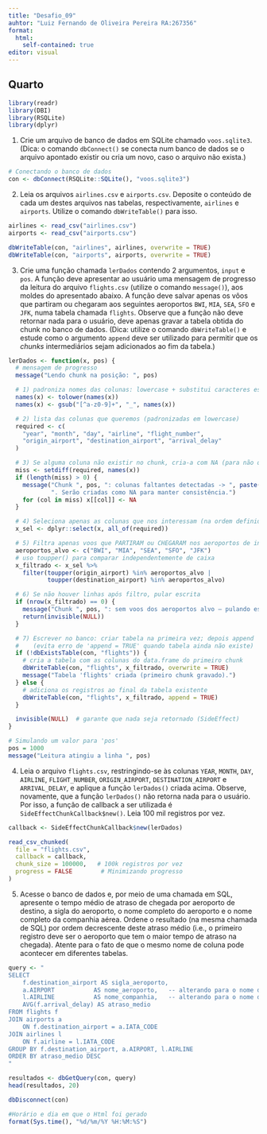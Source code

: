 ---
title: "Desafio_09"
auhtor: "Luiz Fernando de Oliveira Pereira RA:267356"
format: 
  html:
    self-contained: true
editor: visual
---

## Quarto

```{r}
library(readr)
library(DBI)
library(RSQLite)
library(dplyr)
```

1.  Crie um arquivo de banco de dados em SQLite chamado `voos.sqlite3`. (Dica: o comando `dbConnect()` se conecta num banco de dados se o arquivo apontado existir ou cria um novo, caso o arquivo não exista.)

```{r}
# Conectando o banco de dados
con <- dbConnect(RSQLite::SQLite(), "voos.sqlite3")

```

2.  Leia os arquivos `airlines.csv` e `airports.csv`. Deposite o conteúdo de cada um destes arquivos nas tabelas, respectivamente, `airlines` e `airports`. Utilize o comando `dbWriteTable()` para isso.

```{r}
airlines <- read_csv("airlines.csv")
airports <- read_csv("airports.csv")

dbWriteTable(con, "airlines", airlines, overwrite = TRUE)
dbWriteTable(con, "airports", airports, overwrite = TRUE)

```

3.  Crie uma função chamada `lerDados` contendo 2 argumentos, `input` e `pos`. A função deve apresentar ao usuário uma mensagem de progresso da leitura do arquivo `flights.csv` (utilize o comando `message()`), aos moldes do apresentado abaixo. A função deve salvar apenas os vôos que partiram ou chegaram aos seguintes aeroportos `BWI`, `MIA`, `SEA`, `SFO` e `JFK`, numa tabela chamada `flights`. Observe que a função não deve retornar nada para o usuário, deve apenas gravar a tabela obtida do chunk no banco de dados. (Dica: utilize o comando `dbWriteTable()` e estude como o argumento `append` deve ser utilizado para permitir que os *chunks* intermediários sejam adicionados ao fim da tabela.)

```{r}

lerDados <- function(x, pos) {
  # mensagem de progresso
  message("Lendo chunk na posição: ", pos)

  # 1) padroniza nomes das colunas: lowercase + substitui caracteres estranhos por "_"
  names(x) <- tolower(names(x))
  names(x) <- gsub("[^a-z0-9]+", "_", names(x))

  # 2) lista das colunas que queremos (padronizadas em lowercase)
  required <- c(
    "year", "month", "day", "airline", "flight_number",
    "origin_airport", "destination_airport", "arrival_delay"
  )

  # 3) Se alguma coluna não existir no chunk, cria-a com NA (para não quebrar a seleção)
  miss <- setdiff(required, names(x))
  if (length(miss) > 0) {
    message("Chunk ", pos, ": colunas faltantes detectadas -> ", paste(miss, collapse = ", "),
            ". Serão criadas como NA para manter consistência.")
    for (col in miss) x[[col]] <- NA
  }

  # 4) Seleciona apenas as colunas que nos interessam (na ordem definida)
  x_sel <- dplyr::select(x, all_of(required))

  # 5) Filtra apenas voos que PARTIRAM ou CHEGARAM nos aeroportos de interesse
  aeroportos_alvo <- c("BWI", "MIA", "SEA", "SFO", "JFK")
  # uso toupper() para comparar independentemente de caixa
  x_filtrado <- x_sel %>%
    filter(toupper(origin_airport) %in% aeroportos_alvo |
           toupper(destination_airport) %in% aeroportos_alvo)

  # 6) Se não houver linhas após filtro, pular escrita
  if (nrow(x_filtrado) == 0) {
    message("Chunk ", pos, ": sem voos dos aeroportos alvo — pulando escrita.")
    return(invisible(NULL))
  }

  # 7) Escrever no banco: criar tabela na primeira vez; depois append
  #    (evita erro de 'append = TRUE' quando tabela ainda não existe)
  if (!dbExistsTable(con, "flights")) {
    # cria a tabela com as colunas do data.frame do primeiro chunk
    dbWriteTable(con, "flights", x_filtrado, overwrite = TRUE)
    message("Tabela 'flights' criada (primeiro chunk gravado).")
  } else {
    # adiciona os registros ao final da tabela existente
    dbWriteTable(con, "flights", x_filtrado, append = TRUE)
  }

  invisible(NULL)  # garante que nada seja retornado (SideEffect)
}


```

```{r}
# Simulando um valor para 'pos'
pos = 1000
message("Leitura atingiu a linha ", pos)
```

4.  Leia o arquivo `flights.csv`, restringindo-se às colunas `YEAR`, `MONTH`, `DAY`, `AIRLINE`, `FLIGHT_NUMBER`, `ORIGIN_AIRPORT`, `DESTINATION_AIRPORT` e `ARRIVAL_DELAY`, e aplique a função `lerDados()` criada acima. Observe, novamente, que a função `lerDados()` não retorna nada para o usuário. Por isso, a função de callback a ser utilizada é `SideEffectChunkCallback$new()`. Leia 100 mil registros por vez.

```{r}

callback <- SideEffectChunkCallback$new(lerDados)

read_csv_chunked(
  file = "flights.csv",
  callback = callback,
  chunk_size = 100000,   # 100k registros por vez
  progress = FALSE        # Minimizando progresso
)

```

5.  Acesse o banco de dados e, por meio de uma chamada em SQL, apresente o tempo médio de atraso de chegada por aeroporto de destino, a sigla do aeroporto, o nome completo do aeroporto e o nome completo da companhia aérea. Ordene o resultado (na mesma chamada de SQL) por ordem decrescente deste atraso médio (i.e., o primeiro registro deve ser o aeroporto que tem o maior tempo de atraso na chegada). Atente para o fato de que o mesmo nome de coluna pode acontecer em diferentes tabelas.

```{r}
query <- "
SELECT 
    f.destination_airport AS sigla_aeroporto,
    a.AIRPORT           AS nome_aeroporto,   -- alterando para o nome da coluna correta em airports
    l.AIRLINE           AS nome_companhia,   -- alterando para o nome da coluna correta em airlines
    AVG(f.arrival_delay) AS atraso_medio
FROM flights f
JOIN airports a 
    ON f.destination_airport = a.IATA_CODE
JOIN airlines l 
    ON f.airline = l.IATA_CODE
GROUP BY f.destination_airport, a.AIRPORT, l.AIRLINE
ORDER BY atraso_medio DESC
"

resultados <- dbGetQuery(con, query)
head(resultados, 20)
```

```{r}
dbDisconnect(con)

```

```{r}
#Horário e dia em que o Html foi gerado
format(Sys.time(), "%d/%m/%Y %H:%M:%S")
```
